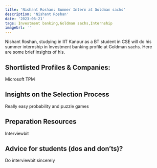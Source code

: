 ---
title: 'Nishant Roshan: Summer Intern at Goldman sachs'
description: 'Nishant Roshan'
date: '2023-06-21'
tags: Investment banking,Goldman sachs,Internship
imageUrl: ''
---

Nishant Roshan, studying in IIT Kanpur as a BT student in CSE will do
his summer internship in Investment banking profile at Goldman sachs. Here are some brief
insights of his.

## Shortlisted Profiles & Companies:
Microsoft TPM

## Insights on the Selection Process
Really easy probability and puzzle games

##  Preparation Resources
Interviewbit

## Advice for students (dos and don’ts)? 
Do interviewbit sincerely

